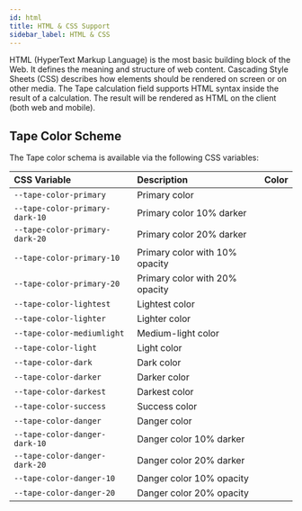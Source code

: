 ```yaml
---
id: html
title: HTML & CSS Support
sidebar_label: HTML & CSS
---
```



HTML (HyperText Markup Language) is the most basic building block of the Web. It defines the meaning and structure of web content. Cascading Style Sheets (CSS) describes how elements should be rendered on screen or on other media.
The Tape calculation field supports HTML syntax inside the result of a calculation. The result will be rendered as HTML on the client (both web and mobile).

## Tape Color Scheme

The Tape color schema is available via the following CSS variables:

| CSS Variable                   | Description                    | Color                                                                    |
| :----------------------------- | :----------------------------- | :----------------------------------------------------------------------- |
| `--tape-color-primary`         | Primary color                  | <HexcolorPreview color="#0071BB"></HexcolorPreview>                      |
| `--tape-color-primary-dark-10` | Primary color 10% darker       | <HexcolorPreview color="rgba(0, 101.7, 168.3, 255)"></HexcolorPreview>   |
| `--tape-color-primary-dark-20` | Primary color 20% darker       | <HexcolorPreview color="rgba(0, 90.4, 149.6, 255)"></HexcolorPreview>    |
| `--tape-color-primary-10`      | Primary color with 10% opacity | <HexcolorPreview color="#0071BB19"></HexcolorPreview>                    |
| `--tape-color-primary-20`      | Primary color with 20% opacity | <HexcolorPreview color="#0071BB32"></HexcolorPreview>                    |
| `--tape-color-lightest`        | Lightest color                 | <HexcolorPreview color="#FFFFFF"></HexcolorPreview>                      |
| `--tape-color-lighter`         | Lighter color                  | <HexcolorPreview color="#F6F8F8"></HexcolorPreview>                      |
| `--tape-color-mediumlight`     | Medium-light color             | <HexcolorPreview color="#EBEDEF"></HexcolorPreview>                      |
| `--tape-color-light`           | Light color                    | <HexcolorPreview color="#EEF2F3"></HexcolorPreview>                      |
| `--tape-color-dark`            | Dark color                     | <HexcolorPreview color="#CED8DD"></HexcolorPreview>                      |
| `--tape-color-darker`          | Darker color                   | <HexcolorPreview color="#526370"></HexcolorPreview>                      |
| `--tape-color-darkest`         | Darkest color                  | <HexcolorPreview color="#0E1318"></HexcolorPreview>                      |
| `--tape-color-success`         | Success color                  | <HexcolorPreview color="#007959"></HexcolorPreview>                      |
| `--tape-color-danger`          | Danger color                   | <HexcolorPreview color="#DF245E"></HexcolorPreview>                      |
| `--tape-color-danger-dark-10`  | Danger color 10% darker        | <HexcolorPreview color="rgba(200.7, 32.4, 84.6, 255)"></HexcolorPreview> |
| `--tape-color-danger-dark-20`  | Danger color 20% darker        | <HexcolorPreview color="rgba(178.4, 28.8, 75.2, 255)"></HexcolorPreview> |
| `--tape-color-danger-10`       | Danger color 10% opacity       | <HexcolorPreview color="#DF245E19"></HexcolorPreview>                    |
| `--tape-color-danger-20`       | Danger color 20% opacity       | <HexcolorPreview color="#DF245E32"></HexcolorPreview>                    |
